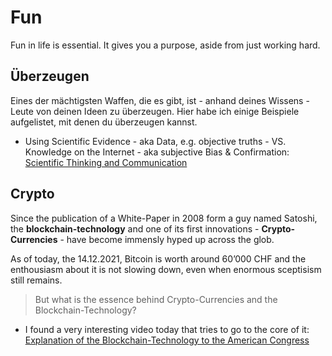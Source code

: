 # Fun

Fun in life is essential. It gives you a purpose, aside from just working hard.

## Überzeugen

Eines der mächtigsten Waffen, die es gibt, ist - anhand deines Wissens - Leute von deinen Ideen zu überzeugen. Hier habe ich einige Beispiele aufgelistet, mit denen du überzeugen kannst.

- Using Scientific Evidence - aka Data, e.g. objective truths - VS. Knowledge on the Internet - aka subjective Bias & Confirmation: [Scientific Thinking and Communication](https://www.youtube.com/watch?v=io6QdGcoWMU&t=1m15s)

## Crypto

Since the publication of a White-Paper in 2008 form a guy named Satoshi, the **blockchain-technology** and one of its first innovations - **Crypto-Currencies** - have become immensly hyped up across the glob. 

As of today, the 14.12.2021, Bitcoin is worth around 60'000 CHF and the enthousiasm about it is not slowing down, even when enormous sceptisism still remains. 

> But what is the essence behind Crypto-Currencies and the Blockchain-Technology?

- I found a very interesting video today that tries to go to the core of it: [Explanation of the Blockchain-Technology to the American Congress](https://www.youtube.com/watch?v=pSTNhBlfV_s&t=1m30s)

